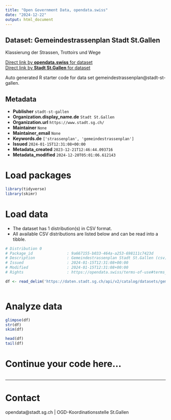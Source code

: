 ```yaml
---
title: "Open Government Data, opendata.swiss"
date: "2024-12-22"
output: html_document
---
```


## Dataset: Gemeindestrassenplan Stadt St.Gallen

Klassierung der Strassen, Trottoirs und Wege

[Direct link by **opendata.swiss** for dataset](https://opendata.swiss/de/dataset/gemeindestrassenplan)<br>
[Direct link by **Stadt St.Gallen** for dataset](https://daten.stadt.sg.ch/explore/dataset/gemeindestrassenplan/)

Auto generated R starter code for data set gemeindestrassenplan@stadt-st-gallen.

## Metadata

- **Publisher** `stadt-st-gallen`
- **Organization.display_name.de** `Stadt St.Gallen`
- **Organization.url** `https://www.stadt.sg.ch/`
- **Maintainer** `None`
- **Maintainer_email** `None`
- **Keywords.de** `['strassenplan', 'gemeindestrassenplan']`
- **Issued** `2024-01-15T12:31:08+00:00`
- **Metadata_created** `2023-12-21T12:46:44.093716`
- **Metadata_modified** `2024-12-20T05:01:06.612143`


# Load packages

```r

library(tidyverse)
library(skimr)

```

# Load data

-   The dataset has 1 distribution(s) in CSV format.
-   All available CSV distributions are listed below and can be read into a tibble.

```r

# Distribution 0
# Package_id               : 9a667155-b033-464a-a253-698111c7423d
# Description              : Gemeindestrassenplan Stadt St.Gallen (csv)
# Issued                   : 2024-01-15T12:31:08+00:00
# Modified                 : 2024-01-15T12:31:08+00:00
# Rights                   : https://opendata.swiss/terms-of-use#terms_by

df <- read_delim('https://daten.stadt.sg.ch/api/v2/catalog/datasets/gemeindestrassenplan/exports/csv?use_labels=true')



```

# Analyze data

```r

glimpse(df)
str(df)
skim(df)

head(df)
tail(df)

```

# Continue your code here...

```r

```

------------------------------------------------------------------------

# Contact

opendata@stadt.sg.ch | OGD-Koordinationsstelle St.Gallen
